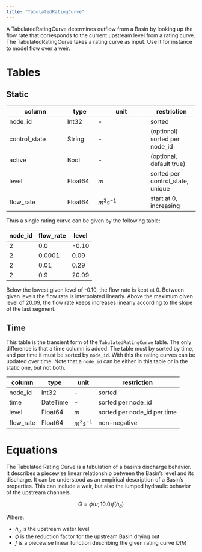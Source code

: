 ```yaml
---
title: "TabulatedRatingCurve"
---
```


A TabulatedRatingCurve determines outflow from a Basin by looking up the flow rate that corresponds to the current upstream level from a rating curve.
The TabulatedRatingCurve takes a rating curve as input.
Use it for instance to model flow over a weir.

# Tables

## Static

column        | type    | unit         | restriction
------------- | ------- | ------------ | -----------
node_id       | Int32   | -            | sorted
control_state | String  | -            | (optional) sorted per node_id
active        | Bool    | -            | (optional, default true)
level         | Float64 | $m$          | sorted per control_state, unique
flow_rate     | Float64 | $m^3 s^{-1}$ | start at 0, increasing

Thus a single rating curve can be given by the following table:

node_id | flow_rate  | level
------- |----------- |-------
      2 | 0.0        | -0.10
      2 | 0.0001     |  0.09
      2 | 0.01       |  0.29
      2 | 0.9        | 20.09

Below the lowest given level of -0.10, the flow rate is kept at 0.
Between given levels the flow rate is interpolated linearly.
Above the maximum given level of 20.09, the flow rate keeps increases linearly according to the slope of the last segment.

## Time

This table is the transient form of the `TabulatedRatingCurve` table.
The only difference is that a time column is added.
The table must by sorted by time, and per time it must be sorted by `node_id`.
With this the rating curves can be updated over time.
Note that a `node_id` can be either in this table or in the static one, but not both.

column    | type     | unit         | restriction
--------- | -------  | ------------ | -----------
node_id   | Int32    | -            | sorted
time      | DateTime | -            | sorted per node_id
level     | Float64  | $m$          | sorted per node_id per time
flow_rate | Float64  | $m^3 s^{-1}$ | non-negative

# Equations

The Tabulated Rating Curve is a tabulation of a basin's discharge behavior.
It describes a piecewise linear relationship between the Basin's level and its discharge.
It can be understood as an empirical description of a Basin's properties.
This can include a weir, but also the lumped hydraulic behavior of the upstream channels.

$$
Q = \phi(u; 10.0) f(h_a)
$$

Where:

- $h_a$ is the upstream water level
- $\phi$ is the reduction factor for the upstream Basin drying out
- $f$ is a piecewise linear function describing the given rating curve $Q(h)$

